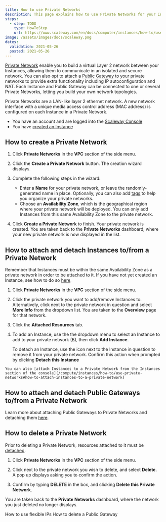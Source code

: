 ```yaml
---
title: How to use Private Networks
description: This page explains how to use Private Networks for your Instances
steps:
  - step: TODO
    type: HowToStep
    url: https://www.scaleway.com/en/docs/computer/instances/how-to/use-private-networks
image: /assets/images/docs/scaleway.png
dates:
  validation: 2021-05-26
  posted: 2021-05-26
---
```


[Private Network](/network/vpc/concepts#private-networks) enable you to build a virtual Layer 2 network between your Instances, allowing them to communicate in an isolated and secure network. You can also opt to attach a [Public Gateway](/network/vpc/concepts#public-gateway) to your private networks to provide extra functionality including IP autoconfiguration and NAT. Each Instance and Public Gateway can be connected to one or several Private Networks, letting you build your own network topologies.

Private Networks are a LAN-like layer 2 ethernet network. A new network interface with a unique media access control address (MAC address) is configured on each Instance in a Private Network.

<Message type="requirement">

  - You have an account and are logged into the [Scaleway Console](https://console.scaleway.com)
  - You have [created an Instance](/compute/instances/how-to/create-an-instance)
  
</Message>

## How to create a Private Network

1. Click **Private Networks** in the **VPC** section of the side menu.

2. Click the **Create a Private Network** button. The creation wizard displays.

  <Lightbox src="scaleway-pn-creation-wiz.png" alt="" />

3. Complete the following steps in the wizard: 

    - Enter a **Name** for your private network, or leave the randomly-generated name in place. Optionally, you can also add [tags](/network/vpc/concepts#tags) to help you organize your private networks. 
    - Choose an **Availability Zone**, which is the geographical region where your private network will be deployed. You can only add Instances from this  same Availability Zone to the private network. 

4. Click **Create a Private Network** to finish. Your private network is created. You are taken back to the **Private Networks** dashboard, where your new private network is now displayed in the list.

## How to attach and detach Instances to/from a Private Network

Remember that Instances must be within the same Availability Zone as a private network in order to be attached to it. If you have not yet created an Instance, see how to do so [here](/compute/instances/how-to/create-an-instance/).

1. Click **Private Networks** in the **VPC** section of the side menu.

2. Click the private network you want to add/remove Instances to. Alternatively, click <Icon name="more" /> next to the private network in question and select **More Info** from the dropdown list. You are taken to the **Overview** page for that network.

3. Click the **Attached Resources** tab.

4. To add an Instance, use the the dropdown menu to select an Instance to add to your private network (B), then click **Add Instance**.

    To detach an Instance, use the <Icon name="unlink" /> icon next to the Instance in question to remove it from your private network. Confirm this action when prompted by clicking **Detach this Instance**

  <Message type="tip">

    You can also [attach Instances to a Private Network from the Instances section of the console](/compute/instances/how-to/use-private-networks#how-to-attach-instances-to-a-private-network)
  
  </Message>

## How to attach and detach Public Gateways to/from a Private Network

Learn more about attaching Public Gateways to Private Networks and detaching them [here](/network/vpc/how-to/configure-a-public-gateway#how-to-attach-a-public-gateway-to-a-private-network).

## How to delete a Private Network

<Message type="note">

  Prior to deleting a Private Network, resources attached to it must be [detached](/compute/instances/how-to/use-private-networks#how-to-detach-instances-from-a-private-network).

</Message>

1. Click **Private Networks** in the **VPC** section of the side menu.

3. Click <Icon name="more" /> next to the private network you wish to delete, and select **Delete**. A pop up displays asking you to confirm the action.

3. Confirm by typing **DELETE** in the box, and clicking **Delete this Private Network**.

You are taken back to the **Private Networks** dashboard, where the network you just deleted no longer displays.

<Navigation title="See Also">
  <PreviousButton to="/network/vpc/how-to/use-flexible-ips/">How to use flexible IPs</PreviousButton>
  <NextButton to="/network/vpc/how-to/delete-a-public-gateway/">How to delete a Public Gateway</NextButton>
</Navigation>
